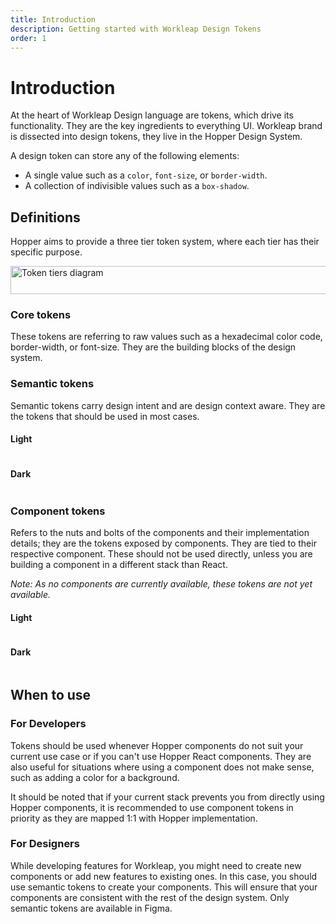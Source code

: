 ```yaml
---
title: Introduction
description: Getting started with Workleap Design Tokens
order: 1
---
```


# Introduction

At the heart of Workleap Design language are tokens, which drive its functionality. They are the key ingredients to everything UI. Workleap brand is dissected into design tokens, they live in the Hopper Design System.

A design token can store any of the following elements:

- A single value such as a `color`, `font-size`, or `border-width`.
- A collection of indivisible values such as a `box-shadow`.

## Definitions

Hopper aims to provide a three tier token system, where each tier has their specific purpose.

<Card>
    <Image src="https://assets.workleap.com/hopper/webdoc/token-details.png" width="654" height="45" alt="Token tiers diagram" />
</Card>

### Core tokens

These tokens are referring to raw values such as a hexadecimal color code, border-width, or font-size. They are the building blocks of the design system.

<Table category="color" data={[{
    "name": "hop-sapphire-200",
    "value": "#95b1ff"
}]} />

### Semantic tokens

Semantic tokens carry design intent and are design context aware. They are the tokens that should be used in most cases.

#### Light

<Table category="color" data={[{
    "name": "hop-primary-surface-disabled",
    "value": "#95b1ff"
}]} />

#### Dark

<Table category="color" data={[{
    "name": "hop-primary-surface-disabled",
    "value": "#2040c7"
}]} />

### Component tokens

Refers to the nuts and bolts of the components and their implementation details; they are the tokens exposed by components. They are tied to their respective component. These should not be used directly, unless you are building a component in a different stack than React.

_Note: As no components are currently available, these tokens are not yet available._

#### Light

<Table category="color" data={[{
    "name": "hop-button-primary-disabled",
    "value": "#95b1ff"
}]} />

#### Dark

<Table category="color" data={[{
    "name": "hop-button-primary-disabled",
    "value": "#2040c7"
}]} />

## When to use

### For Developers

Tokens should be used whenever Hopper components do not suit your current use case or if you can't use Hopper React components. They are also useful for situations where using a component does not make sense, such as adding a color for a background.

It should be noted that if your current stack prevents you from directly using Hopper components, it is recommended to use component tokens in priority as they are mapped 1:1 with Hopper implementation.

### For Designers

While developing features for Workleap, you might need to create new components or add new features to existing ones. In this case, you should use semantic tokens to create your components. This will ensure that your components are consistent with the rest of the design system. Only semantic tokens are available in Figma.
